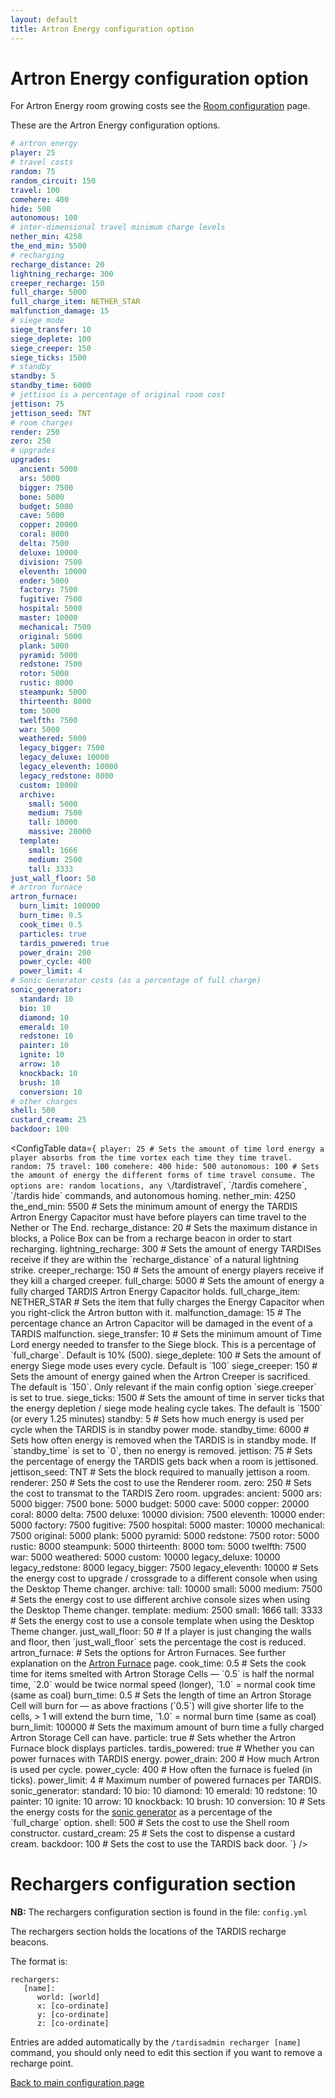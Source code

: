 ```yaml
---
layout: default
title: Artron Energy configuration option
---
```



# Artron Energy configuration option

For Artron Energy room growing costs see the [Room configuration](/configuration/rooms) page.

These are the Artron Energy configuration options.

```yaml title="/plugins/TARDIS/artron.yml"
# artron energy
player: 25
# travel costs
random: 75
random_circuit: 150
travel: 100
comehere: 400
hide: 500
autonomous: 100
# inter-dimensional travel minimum charge levels
nether_min: 4250
the_end_min: 5500
# recharging
recharge_distance: 20
lightning_recharge: 300
creeper_recharge: 150
full_charge: 5000
full_charge_item: NETHER_STAR
malfunction_damage: 15
# siege mode
siege_transfer: 10
siege_deplete: 100
siege_creeper: 150
siege_ticks: 1500
# standby
standby: 5
standby_time: 6000
# jettison is a percentage of original room cost
jettison: 75
jettison_seed: TNT
# room charges
render: 250
zero: 250
# upgrades
upgrades:
  ancient: 5000
  ars: 5000
  bigger: 7500
  bone: 5000
  budget: 5000
  cave: 5000
  copper: 20000
  coral: 8000
  delta: 7500
  deluxe: 10000
  division: 7500
  eleventh: 10000
  ender: 5000
  factory: 7500
  fugitive: 7500
  hospital: 5000
  master: 10000
  mechanical: 7500
  original: 5000
  plank: 5000
  pyramid: 5000
  redstone: 7500
  rotor: 5000
  rustic: 8000
  steampunk: 5000
  thirteenth: 8000
  tom: 5000
  twelfth: 7500
  war: 5000
  weathered: 5000
  legacy_bigger: 7500
  legacy_deluxe: 10000
  legacy_eleventh: 10000
  legacy_redstone: 8000
  custom: 10000
  archive:
    small: 5000
    medium: 7500
    tall: 10000
    massive: 20000
  template:
    small: 1666
    medium: 2500
    tall: 3333
just_wall_floor: 50
# artron furnace
artron_furnace:
  burn_limit: 100000
  burn_time: 0.5
  cook_time: 0.5
  particles: true
  tardis_powered: true
  power_drain: 200
  power_cycle: 400
  power_limit: 4
# Sonic Generator costs (as a percentage of full charge)
sonic_generator:
  standard: 10
  bio: 10
  diamond: 10
  emerald: 10
  redstone: 10
  painter: 10
  ignite: 10
  arrow: 10
  knockback: 10
  brush: 10
  conversion: 10
# other charges
shell: 500
custard_cream: 25
backdoor: 100
```

<ConfigTable data={`
player: 25 # Sets the amount of time lord energy a player absorbs from the time vortex each time they time travel.
random: 75
travel: 100
comehere: 400
hide: 500
autonomous: 100 # Sets the amount of energy the different forms of time travel consume. The options are: random locations, any \`/tardistravel\`, \`/tardis comehere\`, \`/tardis hide\` commands, and autonomous homing.
nether_min: 4250
the_end_min: 5500 # Sets the minimum amount of energy the TARDIS Artron Energy Capacitor must have before players can time travel to the Nether or The End.
recharge_distance: 20 # Sets the maximum distance in blocks, a Police Box can be from a recharge beacon in order to start recharging.
lightning_recharge: 300 # Sets the amount of energy TARDISes receive if they are within the \`recharge_distance\` of a natural lightning strike.
creeper_recharge: 150 # Sets the amount of energy players receive if they kill a charged creeper.
full_charge: 5000 # Sets the amount of energy a fully charged TARDIS Artron Energy Capacitor holds.
full_charge_item: NETHER_STAR # Sets the item that fully charges the Energy Capacitor when you right-click the Artron button with it.
malfunction_damage: 15 # The percentage chance an Artron Capacitor will be damaged in the event of a TARDIS malfunction.
siege_transfer: 10 # Sets the minimum amount of Time Lord energy needed to transfer to the Siege block. This is a percentage of \`full_charge\`. Default is 10\% (500).
siege_deplete: 100 # Sets the amount of energy Siege mode uses every cycle. Default is \`100\`
siege_creeper: 150 # Sets the amount of energy gained when the Artron Creeper is sacrificed. The default is \`150\`. Only relevant if the main config option \`siege.creeper\` is set to true.
siege_ticks: 1500 # Sets the amount of time in server ticks that the energy depletion / siege mode healing cycle takes. The default is \`1500\` (or every 1.25 minutes)
standby: 5 # Sets how much energy is used per cycle when the TARDIS is in standby power mode.
standby_time: 6000 # Sets how often energy is removed when the TARDIS is in standby mode. If \`standby_time\` is set to \`0\`, then no energy is removed.
jettison: 75 # Sets the percentage of energy the TARDIS gets back when a room is jettisoned.
jettison_seed: TNT # Sets the block required to manually jettison a room.
renderer: 250 # Sets the cost to use the Renderer room.
zero: 250 # Sets the cost to transmat to the TARDIS Zero room.
upgrades:
    ancient: 5000
    ars: 5000
    bigger: 7500
    bone: 5000
    budget: 5000
    cave: 5000
    copper: 20000
    coral: 8000
    delta: 7500
    deluxe: 10000
    division: 7500
    eleventh: 10000
    ender: 5000
    factory: 7500
    fugitive: 7500
    hospital: 5000
    master: 10000
    mechanical: 7500
    original: 5000
    plank: 5000
    pyramid: 5000
    redstone: 7500
    rotor: 5000
    rustic: 8000
    steampunk: 5000
    thirteenth: 8000
    tom: 5000
    twelfth: 7500
    war: 5000
    weathered: 5000
    custom: 10000
    legacy_deluxe: 10000
    legacy_redstone: 8000
    legacy_bigger: 7500
    legacy_eleventh: 10000 # Sets the energy cost to upgrade / crossgrade to a different console when using the Desktop Theme changer.
    archive:
        tall: 10000
        small: 5000
        medium: 7500 # Sets the energy cost to use different archive console sizes when using the Desktop Theme changer.
    template:
        medium: 2500
        small: 1666
        tall: 3333 # Sets the energy cost to use a console template when using the Desktop Theme changer.
just_wall_floor: 50 # If a player is just changing the walls and floor, then \`just_wall_floor\` sets the percentage the cost is reduced.
artron_furnace:
    # Sets the options for Artron Furnaces. See further explanation on the [Artron Furnace](artron-furnace) page.
    cook_time: 0.5 # Sets the cook time for items smelted with Artron Storage Cells — \`0.5\` is half the normal time, \`2.0\` would be twice normal speed (longer), \`1.0\` = normal cook time (same as coal)
    burn_time: 0.5 # Sets the length of time an Artron Storage Cell will burn for — as above fractions (\`0.5\`) will give shorter life to the cells, > 1 will extend the burn time, \`1.0\` = normal burn time (same as coal)
    burn_limit: 100000 # Sets the maximum amount of burn time a fully charged Artron Storage Cell can have.
    particle: true # Sets whether the Artron Furnace block displays particles.
    tardis_powered: true # Whether you can power furnaces with TARDIS energy.
    power_drain: 200 # How much Artron is used per cycle.
    power_cycle: 400 # How often the furnace is fueled (in ticks).
    power_limit: 4 # Maximum number of powered furnaces per TARDIS.
sonic_generator:
    standard: 10
    bio: 10
    diamond: 10
    emerald: 10
    redstone: 10
    painter: 10
    ignite: 10
    arrow: 10
    knockback: 10
    brush: 10
    conversion: 10 # Sets the energy costs for the [sonic generator](sonic-generator) as a percentage of the \`full_charge\` option.
shell: 500 # Sets the cost to use the Shell room constructor.
custard_cream: 25 # Sets the cost to dispense a custard cream.
backdoor: 100 # Sets the cost to use the TARDIS back door.
`} />


# Rechargers configuration section

**NB:** The rechargers configuration section is found in the file: `config.yml`

The rechargers section holds the locations of the TARDIS recharge beacons.

The format is:

```
rechargers:
   [name]:
      world: [world]
      x: [co-ordinate]
      y: [co-ordinate]
      z: [co-ordinate]
```

Entries are added automatically by the `/tardisadmin recharger [name]` command, you should only need to edit this
section if you want to remove a recharge point.

[Back to main configuration page](/category/plugin-configuration)

